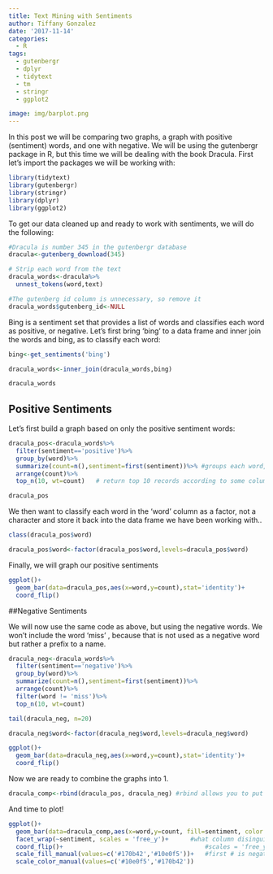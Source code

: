 ```yaml
---
title: Text Mining with Sentiments
author: Tiffany Gonzalez
date: '2017-11-14'
categories:
  - R
tags:
  - gutenbergr
  - dplyr
  - tidytext
  - tm
  - stringr
  - ggplot2

image: img/barplot.png
---
```


In this post we will be comparing two graphs, a graph with positive (sentiment) words, and one with negative. We will be using the gutenbergr package in R, but this time we will be dealing with the book Dracula. First let's import the packages we will be working with:

```r
library(tidytext)
library(gutenbergr)
library(stringr)
library(dplyr)
library(ggplot2)
```

To get our data cleaned up and ready to work with sentiments, we will do the following:

```r
#Dracula is number 345 in the gutenbergr database
dracula<-gutenberg_download(345)

# Strip each word from the text
dracula_words<-dracula%>%
  unnest_tokens(word,text)

#The gutenberg id column is unnecessary, so remove it
dracula_words$gutenberg_id<-NULL
```

Bing is a sentiment set that provides a list of words and classifies each word as positive, or negative. Let's first bring 'bing' to a data frame and inner join the words and bing, as to classify each word:

```r
bing<-get_sentiments('bing')

dracula_words<-inner_join(dracula_words,bing)

dracula_words
```

## Positive Sentiments
Let's first build a graph based on only the positive sentiment words:

```r
dracula_pos<-dracula_words%>%
  filter(sentiment=='positive')%>%
  group_by(word)%>%
  summarize(count=n(),sentiment=first(sentiment))%>% #groups each word, which is positive (sentiment), creates 3 columns
  arrange(count)%>%
  top_n(10, wt=count)   # return top 10 records according to some column, in this case, count column

dracula_pos
```

We then want to classify each word in the 'word' column as a factor, not a character and store it back into the data frame we have been working with..
```r
class(dracula_pos$word)

dracula_pos$word<-factor(dracula_pos$word,levels=dracula_pos$word)
```

Finally, we will graph our positive sentiments

```r
ggplot()+
  geom_bar(data=dracula_pos,aes(x=word,y=count),stat='identity')+
  coord_flip()
```


##Negative Sentiments

We will now use the same code as above, but using the negative words. We won't include the word 'miss' , because that is not used as a negative word but rather a prefix to a name. 

```r
dracula_neg<-dracula_words%>%
  filter(sentiment=='negative')%>%
  group_by(word)%>%
  summarize(count=n(),sentiment=first(sentiment))%>% 
  arrange(count)%>%
  filter(word != 'miss')%>%
  top_n(10, wt=count) 

tail(dracula_neg, n=20)

dracula_neg$word<-factor(dracula_neg$word,levels=dracula_neg$word)

ggplot()+
  geom_bar(data=dracula_neg,aes(x=word,y=count),stat='identity')+
  coord_flip()

```

Now we are ready to combine the graphs into 1.

```r
dracula_comp<-rbind(dracula_pos, dracula_neg) #rbind allows you to put one graph on top of other.. You can still see which words are positive and negative
```

And time to plot!

```r
ggplot()+
  geom_bar(data=dracula_comp,aes(x=word,y=count, fill=sentiment, color = sentiment),stat='identity')+
  facet_wrap(~sentiment, scales = 'free_y')+      #what column disinguishes the 2 groups...in this case, the sentiment column
  coord_flip()+                                       #scales = 'free_y' -> splits the y axis into the correct graph
  scale_fill_manual(values=c('#170b42','#10e0f5'))+   #first # is negative color, second is positive                                             
  scale_color_manual(values=c('#10e0f5','#170b42'))
```



